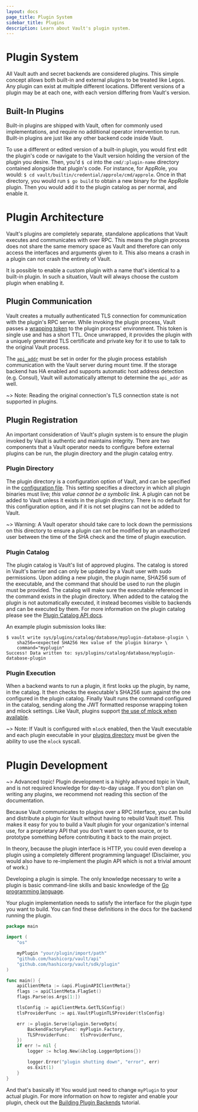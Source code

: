 ```yaml
---
layout: docs
page_title: Plugin System
sidebar_title: Plugins
description: Learn about Vault's plugin system.
---
```


# Plugin System

All Vault auth and secret backends are considered plugins. This simple concept
allows both built-in and external plugins to be treated like Legos. Any plugin
can exist at multiple different locations. Different versions of a plugin may
be at each one, with each version differing from Vault's version.

## Built-In Plugins

Built-in plugins are shipped with Vault, often for commonly used implementations,
and require no additional operator intervention to run. Built-in plugins are
just like any other backend code inside Vault.

To use a different or edited version of a built-in plugin, you would first edit
the plugin's code or navigate to the Vault version holding the version of the
plugin you desire. Then, you'd `$ cd` into the `cmd/:plugin-name` directory
contained alongside that plugin's code. For instance, for AppRole, you would:
`$ cd vault/builtin/credential/approle/cmd/approle`. Once in that directory,
you would run `$ go build` to obtain a new binary for the AppRole plugin. Then
you would add it to the plugin catalog as per normal, and enable it.

# Plugin Architecture

Vault's plugins are completely separate, standalone applications that Vault
executes and communicates with over RPC. This means the plugin process does not
share the same memory space as Vault and therefore can only access the
interfaces and arguments given to it. This also means a crash in a plugin can not
crash the entirety of Vault.

It is possible to enable a custom plugin with a name that's identical to a
built-in plugin. In such a situation, Vault will always choose the custom plugin
when enabling it.

## Plugin Communication

Vault creates a mutually authenticated TLS connection for communication with the
plugin's RPC server. While invoking the plugin process, Vault passes a [wrapping
token](/vault/docs/concepts/response-wrapping) to the
plugin process' environment. This token is single use and has a short TTL. Once
unwrapped, it provides the plugin with a uniquely generated TLS certificate and
private key for it to use to talk to the original Vault process.

The [`api_addr`][api_addr] must be set in order for the plugin process establish
communication with the Vault server during mount time. If the storage backend
has HA enabled and supports automatic host address detection (e.g. Consul),
Vault will automatically attempt to determine the `api_addr` as well.

~> Note: Reading the original connection's TLS connection state is not supported
in plugins.

## Plugin Registration

An important consideration of Vault's plugin system is to ensure the plugin
invoked by Vault is authentic and maintains integrity. There are two components
that a Vault operator needs to configure before external plugins can be run, the
plugin directory and the plugin catalog entry.

### Plugin Directory

The plugin directory is a configuration option of Vault, and can be specified in
the [configuration file](/vault/docs/configuration).
This setting specifies a directory in which all plugin binaries must live;
_this value cannot be a symbolic link_. A plugin
can not be added to Vault unless it exists in the plugin directory. There is no
default for this configuration option, and if it is not set plugins can not be
added to Vault.

~> Warning: A Vault operator should take care to lock down the permissions on
this directory to ensure a plugin can not be modified by an unauthorized user
between the time of the SHA check and the time of plugin execution.

### Plugin Catalog

The plugin catalog is Vault's list of approved plugins. The catalog is stored in
Vault's barrier and can only be updated by a Vault user with sudo permissions.
Upon adding a new plugin, the plugin name, SHA256 sum of the executable, and the
command that should be used to run the plugin must be provided. The catalog will
make sure the executable referenced in the command exists in the plugin
directory. When added to the catalog the plugin is not automatically executed,
it instead becomes visible to backends and can be executed by them. For more
information on the plugin catalog please see the [Plugin Catalog API
docs](/api/system/plugins-catalog).

An example plugin submission looks like:

```shell-session
$ vault write sys/plugins/catalog/database/myplugin-database-plugin \
    sha256=<expected SHA256 Hex value of the plugin binary> \
    command="myplugin"
Success! Data written to: sys/plugins/catalog/database/myplugin-database-plugin
```

### Plugin Execution

When a backend wants to run a plugin, it first looks up the plugin, by name, in
the catalog. It then checks the executable's SHA256 sum against the one
configured in the plugin catalog. Finally Vault runs the command configured in
the catalog, sending along the JWT formatted response wrapping token and mlock
settings. Like Vault, plugins support [the use of mlock when available](/vault/docs/configuration#disable_mlock).

~> Note: If Vault is configured with `mlock` enabled, then the Vault executable and each
plugin executable in your [plugins directory](/vault/docs/internals/plugins#plugin-directory) must be
given the ability to use the `mlock` syscall.

# Plugin Development

~> Advanced topic! Plugin development is a highly advanced topic in Vault, and
is not required knowledge for day-to-day usage. If you don't plan on writing any
plugins, we recommend not reading this section of the documentation.

Because Vault communicates to plugins over a RPC interface, you can build and
distribute a plugin for Vault without having to rebuild Vault itself. This makes
it easy for you to build a Vault plugin for your organization's internal use,
for a proprietary API that you don't want to open source, or to prototype
something before contributing it back to the main project.

In theory, because the plugin interface is HTTP, you could even develop a plugin
using a completely different programming language! (Disclaimer, you would also
have to re-implement the plugin API which is not a trivial amount of work.)

Developing a plugin is simple. The only knowledge necessary to write
a plugin is basic command-line skills and basic knowledge of the
[Go programming language](http://golang.org).

Your plugin implementation needs to satisfy the interface for the plugin
type you want to build. You can find these definitions in the docs for the
backend running the plugin.

```go
package main

import (
	"os"

	myPlugin "your/plugin/import/path"
	"github.com/hashicorp/vault/api"
	"github.com/hashicorp/vault/sdk/plugin"
)

func main() {
	apiClientMeta := &api.PluginAPIClientMeta{}
	flags := apiClientMeta.FlagSet()
	flags.Parse(os.Args[1:])

	tlsConfig := apiClientMeta.GetTLSConfig()
	tlsProviderFunc := api.VaultPluginTLSProvider(tlsConfig)

	err := plugin.Serve(&plugin.ServeOpts{
		BackendFactoryFunc: myPlugin.Factory,
		TLSProviderFunc:    tlsProviderFunc,
	})
	if err != nil {
		logger := hclog.New(&hclog.LoggerOptions{})

		logger.Error("plugin shutting down", "error", err)
		os.Exit(1)
	}
}
```

And that's basically it! You would just need to change `myPlugin` to your actual
plugin. For more information on how to register and enable your plugin, check out the [Building Plugin Backends](https://learn.hashicorp.com/vault/developer/plugin-backends) tutorial.

[api_addr]: /docs/configuration#api_addr
